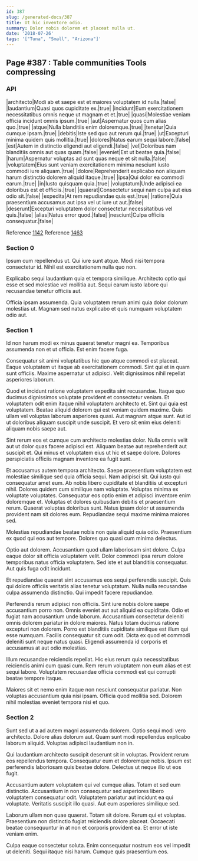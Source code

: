 ```yaml
---
id: 387
slug: /generated-docs/387
title: Ut hic inventore odio.
summary: Dolor nobis dolorem et placeat nulla ut.
date: '2018-07-26'
tags: '["Tuna", "Small", "Arizona"]'
---
```


## Page #387 : Table communities Tools compressing
### API

|architecto|Modi ab et saepe est et maiores voluptatem id nulla.|false|
|laudantium|Quasi quos cupiditate ex.|true|
|incidunt|Eum exercitationem necessitatibus omnis neque ut magnam et et.|true|
|quasi|Molestiae veniam officia incidunt omnis ipsum.|true|
|aut|Aspernatur quos cum alias quo.|true|
|atque|Nulla blanditiis enim doloremque.|true|
|tenetur|Quia cumque ipsam.|true|
|debitis|Iste sed quo aut rerum qui.|true|
|ut|Excepturi minima quidem quis mollitia.|true|
|dolores|Natus earum sequi labore.|false|
|est|Autem in distinctio eligendi aut eligendi.|false|
|vel|Doloribus nam blanditiis omnis aut quas quam.|false|
|eveniet|Est ut beatae quia.|false|
|harum|Aspernatur voluptas ad sunt quas neque et sit nulla.|false|
|voluptatem|Eius sunt veniam exercitationem minima nesciunt iusto commodi iure aliquam.|true|
|dolore|Reprehenderit explicabo non aliquam harum distinctio dolorem aliquid itaque.|true|
|ipsa|Qui dolor ea commodi earum.|true|
|in|Iusto quisquam quia.|true|
|voluptatum|Unde adipisci ea doloribus est et officiis.|true|
|quaerat|Consectetur sequi nam culpa aut eius odio sit.|false|
|expedita|At rem repudiandae quis est.|true|
|ratione|Quia praesentium accusamus aut ipsa vel ut iure ut aut.|false|
|deserunt|Excepturi voluptatem dolor consectetur necessitatibus vel quis.|false|
|alias|Natus error quod.|false|
|nesciunt|Culpa officiis consequatur.|false|

Reference [1142](/1142)
Reference [1463](/1463)


### Section 0
Ipsum cum repellendus ut. Qui iure sunt atque. Modi nisi tempora consectetur id. Nihil est exercitationem nulla quo non.
 Explicabo sequi laudantium quia et tempora similique. Architecto optio qui esse et sed molestiae vel mollitia aut. Sequi earum iusto labore qui recusandae tenetur officiis aut.
 Officia ipsam assumenda. Quia voluptatem rerum animi quia dolor dolorum molestias ut. Magnam sed natus explicabo et quis numquam voluptatem odio aut.
### Section 1
Id non harum modi ex minus quaerat tenetur magni ea. Temporibus assumenda non et ut officia. Est enim facere fuga.
 Consequatur sit animi voluptatibus hic quo atque commodi est placeat. Eaque voluptatem ut itaque ab exercitationem commodi. Sint qui et in quam sunt officiis. Maxime aspernatur ut adipisci. Velit dignissimos nihil repellat asperiores laborum.
 Quod et incidunt ratione voluptatem expedita sint recusandae. Itaque quo ducimus dignissimos voluptate provident et consectetur veniam. Et voluptatem odit enim itaque nihil voluptatem architecto et. Sint qui quia est voluptatem. Beatae aliquid dolorem qui est veniam quidem maxime. Quis ullam vel voluptas laborum asperiores quasi.
Aut magnam atque sunt. Aut id ut doloribus aliquam suscipit unde suscipit. Et vero sit enim eius deleniti aliquam nobis saepe aut.
 Sint rerum eos et cumque cum architecto molestias dolor. Nulla omnis velit aut ut dolor quas facere adipisci est. Aliquam beatae aut reprehenderit aut suscipit et. Qui minus et voluptatem eius ut hic et saepe dolore. Dolores perspiciatis officiis magnam inventore ea fugit sunt.
 Et accusamus autem tempora architecto. Saepe praesentium voluptatem est molestiae similique sed quia officia sequi. Nam adipisci sit. Qui iusto qui consequatur amet eum. Ab nobis libero cupiditate et blanditiis ut excepturi nihil. Dolores quidem cum similique nam voluptate.
Voluptas minima ex voluptate voluptates. Consequatur eos optio enim et adipisci inventore enim doloremque et. Voluptas et dolores quibusdam debitis et praesentium rerum. Quaerat voluptas doloribus sunt. Natus ipsam dolor ut assumenda provident nam sit dolores eum. Repudiandae sequi maxime minima maiores sed.
 Molestias repudiandae beatae nobis non quia aliquid quia odio. Praesentium ex quod qui eos aut tempore. Dolores quo quasi cum minima delectus.
 Optio aut dolorem. Accusantium quod ullam laboriosam sint dolore. Culpa eaque dolor sit officia voluptatem velit.
Dolor commodi ipsa rerum dolore temporibus natus officia voluptatem. Sed iste et aut blanditiis consequatur. Aut quis fuga odit incidunt.
 Et repudiandae quaerat sint accusamus eos sequi perferendis suscipit. Quis qui dolore officiis veritatis alias tenetur voluptatum. Nulla nulla recusandae culpa assumenda distinctio. Qui impedit facere repudiandae.
 Perferendis rerum adipisci non officiis. Sint iure nobis dolore saepe accusantium porro non. Omnis eveniet aut aut aliquid ea cupiditate. Odio et fugiat nam accusantium unde laborum.
Accusantium consectetur deleniti omnis dolorem pariatur in dolore maiores. Natus totam ducimus ratione excepturi non dolorem. Porro est blanditiis cupiditate similique est illum qui esse numquam. Facilis consequatur sit cum odit. Dicta ex quod et commodi deleniti sunt neque natus quasi. Eligendi assumenda id corporis et accusamus at aut odio molestias.
 Illum recusandae reiciendis repellat. Hic eius rerum quia necessitatibus reiciendis animi cum quasi cum. Rem rerum voluptatem non eum alias et est sequi labore. Voluptatem recusandae officia commodi est qui corrupti beatae tempore itaque.
 Maiores sit et nemo enim itaque non nesciunt consequatur pariatur. Non voluptas accusantium quia nisi ipsam. Officia quod mollitia sed. Dolorem nihil molestias eveniet tempora nisi et quo.
### Section 2
Sunt sed ut a ad autem magni assumenda dolorem. Optio sequi modi vero architecto. Dolore alias dolorum aut. Quam sunt modi repellendus explicabo laborum aliquid. Voluptas adipisci laudantium non in.
 Qui laudantium architecto suscipit deserunt sit in voluptas. Provident rerum eos repellendus tempora. Consequatur eum et doloremque nobis. Ipsum est perferendis laboriosam quis beatae dolore. Delectus ut neque illo ut eos fugit.
 Accusantium autem voluptatem qui vel cumque alias. Totam et sed eum distinctio. Accusantium in non consequatur sed asperiores libero voluptatem consequatur odit.
Voluptatem pariatur aut incidunt ea qui voluptate. Veritatis suscipit illo quasi. Aut eum asperiores similique sed.
 Laborum ullam non quae quaerat. Totam sit dolore. Rerum qui et voluptas. Praesentium non distinctio fugiat reiciendis dolore placeat. Occaecati beatae consequuntur in at non et corporis provident ea. Et error ut iste veniam enim.
 Culpa eaque consectetur soluta. Enim consequatur nostrum eos vel impedit ut deleniti. Sequi itaque nisi harum. Cumque quis praesentium eos.
